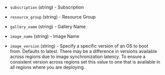 <!-- Code generated from the comments of the SharedImageGallery struct in builder/azure/arm/config.go; DO NOT EDIT MANUALLY -->

- `subscription` (string) - Subscription

- `resource_group` (string) - Resource Group

- `gallery_name` (string) - Gallery Name

- `image_name` (string) - Image Name

- `image_version` (string) - Specify a specific version of an OS to boot from.
  Defaults to latest. There may be a difference in versions available
  across regions due to image synchronization latency. To ensure a consistent
  version across regions set this value to one that is available in all
  regions where you are deploying.
